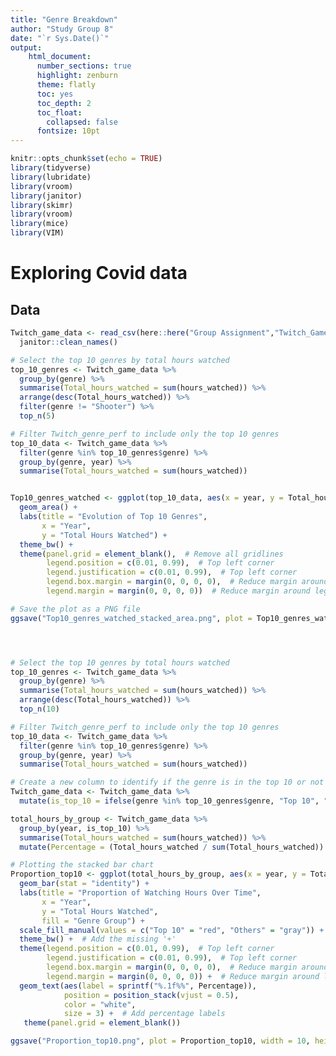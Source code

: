 ```yaml
---
title: "Genre Breakdown"
author: "Study Group 8"
date: "`r Sys.Date()`"
output: 
    html_document:
      number_sections: true
      highlight: zenburn
      theme: flatly
      toc: yes
      toc_depth: 2
      toc_float:
        collapsed: false
      fontsize: 10pt
---
```


```r
knitr::opts_chunk$set(echo = TRUE)
library(tidyverse)
library(lubridate)
library(vroom)
library(janitor)
library(skimr)
library(vroom)
library(mice) 
library(VIM)

```

# Exploring Covid data

## Data

```r
Twitch_game_data <- read_csv(here::here("Group Assignment","Twitch_Game_Merged.csv")) %>% 
  janitor::clean_names() 

```


```r

# Select the top 10 genres by total hours watched
top_10_genres <- Twitch_game_data %>%
  group_by(genre) %>%
  summarise(Total_hours_watched = sum(hours_watched)) %>%
  arrange(desc(Total_hours_watched)) %>%
  filter(genre != "Shooter") %>%
  top_n(5)

# Filter Twitch_genre_perf to include only the top 10 genres
top_10_data <- Twitch_game_data %>%
  filter(genre %in% top_10_genres$genre) %>% 
  group_by(genre, year) %>% 
  summarise(Total_hours_watched = sum(hours_watched))


Top10_genres_watched <- ggplot(top_10_data, aes(x = year, y = Total_hours_watched, fill = genre)) +
  geom_area() +
  labs(title = "Evolution of Top 10 Genres",
       x = "Year",
       y = "Total Hours Watched") +
  theme_bw() +
  theme(panel.grid = element_blank(),  # Remove all gridlines
        legend.position = c(0.01, 0.99),  # Top left corner
        legend.justification = c(0.01, 0.99),  # Top left corner
        legend.box.margin = margin(0, 0, 0, 0),  # Reduce margin around legend
        legend.margin = margin(0, 0, 0, 0))  # Reduce margin around legend

# Save the plot as a PNG file
ggsave("Top10_genres_watched_stacked_area.png", plot = Top10_genres_watched, width = 10, height = 6, units = "in")





```

```r
# Select the top 10 genres by total hours watched
top_10_genres <- Twitch_game_data %>%
  group_by(genre) %>%
  summarise(Total_hours_watched = sum(hours_watched)) %>%
  arrange(desc(Total_hours_watched)) %>%
  top_n(10)

# Filter Twitch_genre_perf to include only the top 10 genres
top_10_data <- Twitch_game_data %>%
  filter(genre %in% top_10_genres$genre) %>% 
  group_by(genre, year) %>% 
  summarise(Total_hours_watched = sum(hours_watched))

# Create a new column to identify if the genre is in the top 10 or not
Twitch_game_data <- Twitch_game_data %>%
  mutate(is_top_10 = ifelse(genre %in% top_10_genres$genre, "Top 10", "Others"))

total_hours_by_group <- Twitch_game_data %>%
  group_by(year, is_top_10) %>%
  summarise(Total_hours_watched = sum(hours_watched)) %>% 
  mutate(Percentage = (Total_hours_watched / sum(Total_hours_watched)) * 100)

# Plotting the stacked bar chart
Proportion_top10 <- ggplot(total_hours_by_group, aes(x = year, y = Total_hours_watched, fill = is_top_10)) +
  geom_bar(stat = "identity") + 
  labs(title = "Proportion of Watching Hours Over Time",
       x = "Year",
       y = "Total Hours Watched",
       fill = "Genre Group") +
  scale_fill_manual(values = c("Top 10" = "red", "Others" = "gray")) +  # Set colors for the groups
  theme_bw() +  # Add the missing '+'
  theme(legend.position = c(0.01, 0.99),  # Top left corner
        legend.justification = c(0.01, 0.99),  # Top left corner
        legend.box.margin = margin(0, 0, 0, 0),  # Reduce margin around legend
        legend.margin = margin(0, 0, 0, 0)) +  # Reduce margin around legend
  geom_text(aes(label = sprintf("%.1f%%", Percentage)),
            position = position_stack(vjust = 0.5), 
            color = "white", 
            size = 3) +  # Add percentage labels 
   theme(panel.grid = element_blank()) 

ggsave("Proportion_top10.png", plot = Proportion_top10, width = 10, height = 6, units = "in")





```





